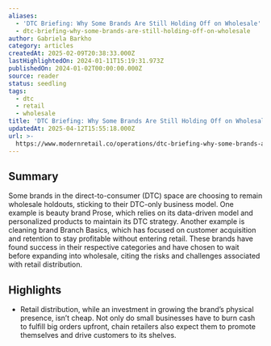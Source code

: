 ```yaml
---
aliases:
  - 'DTC Briefing: Why Some Brands Are Still Holding Off on Wholesale'
  - dtc-briefing-why-some-brands-are-still-holding-off-on-wholesale
author: Gabriela Barkho
category: articles
createdAt: 2025-02-09T20:38:33.000Z
lastHighlightedOn: 2024-01-11T15:19:31.973Z
publishedOn: 2024-01-02T00:00:00.000Z
source: reader
status: seedling
tags:
  - dtc
  - retail
  - wholesale
title: 'DTC Briefing: Why Some Brands Are Still Holding Off on Wholesale'
updatedAt: 2025-04-12T15:55:18.000Z
url: >-
  https://www.modernretail.co/operations/dtc-briefing-why-some-brands-are-still-holding-off-on-wholesale/?utm_source=mrdis&utm_medium=email
---
```

## Summary

Some brands in the direct-to-consumer (DTC) space are choosing to remain wholesale holdouts, sticking to their DTC-only business model. One example is beauty brand Prose, which relies on its data-driven model and personalized products to maintain its DTC strategy. Another example is cleaning brand Branch Basics, which has focused on customer acquisition and retention to stay profitable without entering retail. These brands have found success in their respective categories and have chosen to wait before expanding into wholesale, citing the risks and challenges associated with retail distribution.

## Highlights

- Retail distribution, while an investment in growing the brand’s physical presence, isn’t cheap. Not only do small businesses have to burn cash to fulfill big orders upfront, chain retailers also expect them to promote themselves and drive customers to its shelves.
